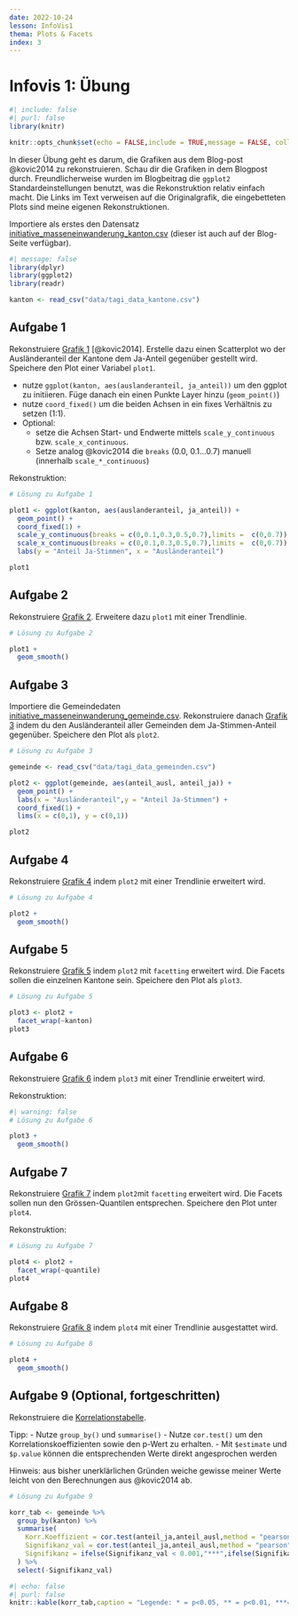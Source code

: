 ```yaml
---
date: 2022-10-24
lesson: InfoVis1
thema: Plots & Facets
index: 3
---
```


# Infovis 1: Übung


```r
#| include: false
#| purl: false
library(knitr)

knitr::opts_chunk$set(echo = FALSE,include = TRUE,message = FALSE, collapse=TRUE) 
```

In dieser Übung geht es darum, die Grafiken aus dem Blog-post @kovic2014 zu rekonstruieren. Schau dir die Grafiken in dem Blogpost durch. Freundlicherweise wurden im Blogbeitrag die `ggplot2` Standardeinstellungen benutzt, was die Rekonstruktion relativ einfach macht. Die Links im Text verweisen auf die Originalgrafik, die eingebetteten Plots sind meine eigenen Rekonstruktionen. 

Importiere als erstes den Datensatz [initiative_masseneinwanderung_kanton.csv](https://github.com/ResearchMethods-ZHAW/datasets/raw/main/infovis/tagi_data_kantone.csv) (dieser ist auch auf der Blog-Seite verfügbar).

```r
#| message: false
library(dplyr)
library(ggplot2)
library(readr)

kanton <- read_csv("data/tagi_data_kantone.csv") 
```

## Aufgabe 1

Rekonstruiere [Grafik 1](https://blog.tagesanzeiger.ch/datenblog/wp-content/uploads/sites/32/2014/03/Kantone-2.png) [@kovic2014]. Erstelle dazu einen Scatterplot wo der Ausländeranteil der Kantone dem Ja-Anteil gegenüber gestellt wird. Speichere den Plot einer Variabel `plot1`.

- nutze `ggplot(kanton, aes(auslanderanteil, ja_anteil))` um den ggplot zu initiieren. Füge danach ein einen Punkte Layer hinzu (`geom_point()`)
- nutze `coord_fixed()` um die beiden Achsen in ein fixes Verhältnis zu setzen (1:1).
- Optional: 
  - setze die Achsen Start- und Endwerte mittels `scale_y_continuous` bzw. `scale_x_continuous`.
  - Setze analog @kovic2014 die `breaks` (0.0, 0.1...0.7) manuell (innerhalb `scale_*_continuous`)

Rekonstruktion:

```r
# Lösung zu Aufgabe 1

plot1 <- ggplot(kanton, aes(auslanderanteil, ja_anteil)) +
  geom_point() +
  coord_fixed(1) +
  scale_y_continuous(breaks = c(0,0.1,0.3,0.5,0.7),limits =  c(0,0.7)) +
  scale_x_continuous(breaks = c(0,0.1,0.3,0.5,0.7),limits =  c(0,0.7)) +
  labs(y = "Anteil Ja-Stimmen", x = "Ausländeranteil")

plot1
```

## Aufgabe 2

Rekonstruiere [Grafik 2](https://blog.tagesanzeiger.ch/datenblog/wp-content/uploads/sites/32/2014/03/Kantone-LOESS-986x923.png). Erweitere dazu `plot1` mit einer Trendlinie.

```r
# Lösung zu Aufgabe 2

plot1 +
  geom_smooth()
```

## Aufgabe 3

Importiere die Gemeindedaten [initiative_masseneinwanderung_gemeinde.csv](https://github.com/ResearchMethods-ZHAW/datasets/raw/main/infovis/tagi_data_gemeinden.csv). Rekonstruiere danach [Grafik 3](https://blog.tagesanzeiger.ch/datenblog/wp-content/uploads/sites/32/2014/03/Gemeinden-2-986x939.png) indem du den Ausländeranteil aller Gemeinden dem Ja-Stimmen-Anteil gegenüber. Speichere den Plot als `plot2`.

```r
# Lösung zu Aufgabe 3

gemeinde <- read_csv("data/tagi_data_gemeinden.csv")

plot2 <- ggplot(gemeinde, aes(anteil_ausl, anteil_ja)) +
  geom_point() +
  labs(x = "Ausländeranteil",y = "Anteil Ja-Stimmen") +
  coord_fixed(1) +
  lims(x = c(0,1), y = c(0,1))

plot2
```

## Aufgabe 4

Rekonstruiere [Grafik 4](https://blog.tagesanzeiger.ch/datenblog/wp-content/uploads/sites/32/2014/03/Gemeinden-GAM-2-986x939.png) indem `plot2` mit einer Trendlinie erweitert wird.

```r
# Lösung zu Aufgabe 4

plot2 +
  geom_smooth()
```

## Aufgabe 5

Rekonstruiere [Grafik 5](https://blog.tagesanzeiger.ch/datenblog/wp-content/uploads/sites/32/2014/03/Gemeinden-x-Kantone-2-986x857.png) indem `plot2` mit `facetting` erweitert wird. Die Facets sollen die einzelnen Kantone sein. Speichere den Plot als `plot3`.

```r
# Lösung zu Aufgabe 5

plot3 <- plot2 +
  facet_wrap(~kanton)
plot3
```

## Aufgabe 6

Rekonstruiere [Grafik 6](https://blog.tagesanzeiger.ch/datenblog/wp-content/uploads/sites/32/2014/03/Gemeinden-x-Kantone-LOESS-2-986x857.png) indem `plot3` mit einer Trendlinie erweitert wird.

Rekonstruktion:

```r
#| warning: false
# Lösung zu Aufgabe 6

plot3 +
  geom_smooth()
```


## Aufgabe 7

Rekonstruiere [Grafik 7](https://blog.tagesanzeiger.ch/datenblog/wp-content/uploads/sites/32/2014/03/Gemeinden-x-Quantile-2-986x637.png) indem `plot2`mit `facetting` erweitert wird. Die Facets sollen nun den Grössen-Quantilen entsprechen. Speichere den Plot unter `plot4`.

Rekonstruktion:

```r
# Lösung zu Aufgabe 7

plot4 <- plot2 +
  facet_wrap(~quantile)
plot4
```

## Aufgabe 8

Rekonstruiere [Grafik 8](https://blog.tagesanzeiger.ch/datenblog/wp-content/uploads/sites/32/2014/03/Gemeinden-x-Quantile-LOESS-2-986x637.png) indem `plot4` mit einer Trendlinie ausgestattet wird.

```r
# Lösung zu Aufgabe 8

plot4 +
  geom_smooth()
```

## Aufgabe 9 (Optional, fortgeschritten)

Rekonstruiere die [Korrelationstabelle](https://tagi_dwpro.s3.amazonaws.com/UMvkt/2/fs.html).

Tipp: 
- Nutze `group_by()` und `summarise()`
- Nutze `cor.test()` um den Korrelationskoeffizienten sowie den p-Wert zu erhalten. 
- Mit `$estimate` und `$p.value` können die entsprechenden Werte direkt angesprochen werden

Hinweis: aus bisher unerklärlichen Gründen weiche gewisse meiner Werte leicht von den Berechnungen aus @kovic2014 ab.

```r
# Lösung zu Aufgabe 9

korr_tab <- gemeinde %>%
  group_by(kanton) %>%
  summarise(
    Korr.Koeffizient = cor.test(anteil_ja,anteil_ausl,method = "pearson")$estimate,
    Signifikanz_val = cor.test(anteil_ja,anteil_ausl,method = "pearson")$p.value,
    Signifikanz = ifelse(Signifikanz_val < 0.001,"***",ifelse(Signifikanz_val<0.01,"**",ifelse(Signifikanz_val<0.05,"*","-")))
  ) %>%
  select(-Signifikanz_val)

```

```r
#| echo: false
#| purl: false
knitr::kable(korr_tab,caption = "Legende: * = p<0.05, ** = p<0.01, ***=p<0.001.")
```

